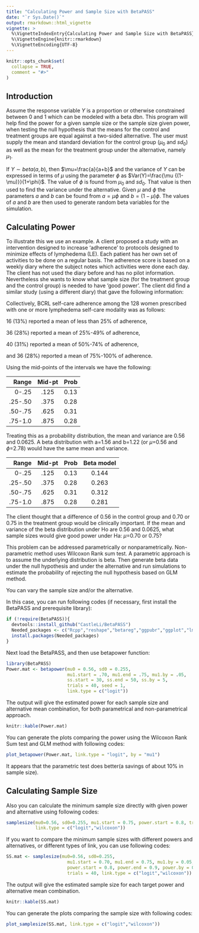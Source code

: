 ---
title: "Calculating Power and Sample Size with BetaPASS"
date: "`r Sys.Date()`"
output: rmarkdown::html_vignette
vignette: >
  %\VignetteIndexEntry{Calculating Power and Sample Size with BetaPASS}
  %\VignetteEngine{knitr::rmarkdown}
  %\VignetteEncoding{UTF-8}
---

```{r setup, include = FALSE}
knitr::opts_chunk$set(
  collapse = TRUE,
  comment = "#>"
)
```

## Introduction

Assume the response variable $Y$ is a proportion or otherwise constrained between 0 and 1 which can be modeled with a beta dbn. This program will help find the power for a given sample size or the sample size given power, when testing the null hypothesis that the means for the control and treatment groups are equal against a two-sided alternative. The user must supply the mean and standard deviation for the control group ($\mu_0$ and $sd_0$) as well as the mean for the treatment group under the alternative, namely $\mu_1$.

If $Y \sim beta(a,b)$, then $\mu=\frac{a}{a+b}$ and the variance of $Y$ can be expressed in terms of $\mu$ using the parameter $\phi$ as $Var(Y)=\frac{\mu {(1-\mu)}}{1+\phi}$. The value of $\phi$ is found from $\mu_0$ and $sd_0$. That value is then used to find the variance under the alternative. Given $\mu$ and $\phi$ the parameters $a$ and $b$ can be found from $a = \mu \phi$ and $b=(1-\mu) \phi$. The values of $a$ and $b$ are then used to generate random beta variables for the simulation. 

## Calculating Power

To illustrate this we use an example. A client proposed a study with an intervention designed to increase 'adherence' to protocols designed to minimize effects of lymphedema (LE). Each patient has her own set of activities to be done on a regular basis. The adherence score is based on a weekly diary where the subject notes which activities were done each day. The client has not used the diary before and has no pilot information. Nevertheless she wants to know what sample size (for the treatment group and the control group) is needed to have 'good power'. The client did find a similar study (using a different diary) that gave the following information:

Collectively, BCRL self-care adherence among the 128 women prescribed with one or more lymphedema self-care modality was as follows:

16 (13$\%$) reported a mean of less than 25$\%$ of adherence,

36 (28$\%$) reported a mean of 25$\%$-49$\%$ of adherence,

40 (31$\%$) reported a mean of 50$\%$-74$\%$ of adherence,

and 36 (28$\%$) reported a mean of 75$\%$-100$\%$ of adherence.

Using the mid-points of the intervals we have the following:


| Range | Mid-pt | Prob |
|------:|:------:|------|
|  0-.25|    .125|  0.13|
|.25-.50|    .375|  0.28| 
|.50-.75|    .625|  0.31|
|.75-1.0|    .875|  0.28|


Treating this as a probability distribution, the mean and variance are 0.56 and 0.0625. A beta distribution with a=1.56 and b=1.22 (or $\mu$=0.56 and $\phi$=2.78) would have the same mean and variance.


| Range | Mid-pt | Prob | Beta model|
|------:|:------:|------|:---------:|
|  0-.25|    .125|  0.13|      0.144|
|.25-.50|    .375|  0.28|      0.263|
|.50-.75|    .625|  0.31|      0.312|
|.75-1.0|    .875|  0.28|      0.281|


The client thought that a difference of 0.56 in the control group and 0.70 or 0.75 in the treatment group would be clinically important. If the mean and variance of the beta distribution under Ho are 0.56 and 0.0625, what sample sizes would give good power under Ha: $\mu$=0.70 or 0.75? 

This problem can be addressed parametrically or nonparametrically. Non-parametric method uses Wilcoxon Rank sum test. A parametric approach is to assume the underlying distribution is beta. Then generate beta data under the null hypothesis and under the alternative and run simulations to estimate the probability of rejecting the null hypothesis based on GLM method.

You can vary the sample size and/or the alternative.

In this case, you can run following codes (if necessary, first install the BetaPASS and prerequisite library):

```{r, eval=FALSE}
if (!require(BetaPASS)){
  devtools::install_github("CastleLi/BetaPASS")
  Needed_packages <- c("Rcpp","reshape","betareg","ggpubr","ggplot","lmtest")
  install.packages(Needed_packages)
}
```

Next load the BetaPASS, and then use betapower function:

```{r, results='hide'}
library(BetaPASS)
Power.mat <- betapower(mu0 = 0.56, sd0 = 0.255,
                       mu1.start = .70, mu1.end = .75, mu1.by = .05,
                       ss.start = 30, ss.end = 50, ss.by = 5,
                       trials = 40, seed = 1, 
                       link.type = c("logit"))
```

The output will give the estimated power for each sample size and alternative mean combination, for both parametrical and non-parametrical approach.

```{r, echo=FALSE, results='asis'}
knitr::kable(Power.mat)
```

You can generate the plots comparing the power using the Wilcoxon Rank Sum test and GLM method with following codes:

```{r, fig.show='hold', fig.width = 9, fig.height =6}
plot_betapower(Power.mat, link.type = "logit", by = "mu1")
```

It appears that the parametric test does better(a savings of about 10% in sample size).

## Calculating Sample Size

Also you can calculate the minimum sample size directly with given power and alternative using following codes:

```{r}
samplesize(mu0=0.56, sd0=0.255, mu1.start = 0.75, power.start = 0.8, trials = 40,
           link.type = c("logit","wilcoxon"))
```

If you want to compare the minimum sample sizes with different powers and alternatives, or different types of link, you can use following codes:
```{r}
SS.mat <- samplesize(mu0=0.56, sd0=0.255, 
                       mu1.start = 0.70, mu1.end = 0.75, mu1.by = 0.05, 
                       power.start = 0.8, power.end = 0.9, power.by = 0.1, 
                       trials = 40, link.type = c("logit","wilcoxon"))
```

The output will give the estimated sample size for each target power and alternative mean combination.

```{r, echo=FALSE, results='asis'}
knitr::kable(SS.mat)
```

You can generate the plots comparing the sample size with following codes:

```{r, fig.show='hold', fig.width = 9, fig.height =6}
plot_samplesize(SS.mat, link.type = c("logit","wilcoxon"))
```
